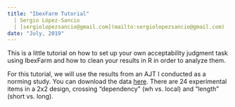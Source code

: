 ```yaml
---
title: "IbexFarm Tutorial"
  | Sergio López-Sancio
  | [sergiolopezsancio@gmail.com](mailto:sergiolopezsancio@gmail.com)
date: "July, 2019"
---
```


This is a little tutorial on how to set up your own acceptability judgment task using IbexFarm and how to clean your results in R in order to analyze them.

For this tutorial, we will use the results from an AJT I conducted as a norming study. You can download the data <a href="https://raw.githubusercontent.com/serlosan/ibexfarm/master/data/results.txt" target="_blank">here</a>. There are 24 experimental items in a 2x2 design, crossing "dependency" (wh vs. local) and "length" (short vs. long).

